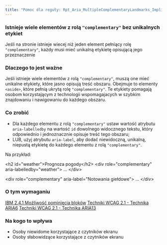 ```yaml
---
title: "Pomoc dla reguły: Rpt_Aria_MultipleComplementaryLandmarks_Implicit"
---
```


<div className="toolHelp">
<Row>
<Column colLg={16} colMd={8} colSm={4} className="toolHead">

### Istnieje wiele elementów z rolą `"complementary"` bez unikalnych etykiet

<div id="locLevel"></div>

Jeśli na stronie istnieje wiecej niż jeden element pełniący  rolę `"complementary"`, każdy musi mieć unikalną etykietę opisującą jego przeznaczenie

</Column>
</Row>
<Row>
<Column colLg={11} colMd={5} colSm={4} className="toolMain">

### Dlaczego to jest ważne

Jeśli istnieje wiele elementów z rolą `"complementary"`, muszą one mieć unikalne etykiety, które jasno opisują treść obszaru. Obejmuje to elementy `<aside>`, które pełnią ukrytą rolę `"complementary"`. Te etykiety pomagają osobom korzystającym z technologii wspomagajacych w szybkim znajdowaniu i nawigowaniu do każdego obszaru.

<div id="locSnippet"></div>

### Co zrobić

* Dla każdego elementu z rolą `"complementary"` ustaw wartość atrybutu `aria-labelledby` na wartość `id` dowolnego widocznego tekstu, który odpowiednio i jednoznacznie opisuje treść tego obszaru;
* LUB, użyj atrybutu `aria-label`, aby dodać niewidoczną, unikalną, niepustą etykietę do każdego elementu z rolą `"complementary"`.

Na przykład:

<CodeSnippet type="multi" light={true}>&lt;h2 id="weather"&gt;Prognoza pogody&lt;/h2&gt;
&lt;div role="complementary" aria-labelledby="weather"&gt;
   ...
&lt;/div&gt;
    
&lt;div role="complementary" aria-label="Notowania giełdowe"&gt;
   ...
&lt;/div&gt;</CodeSnippet>

</Column>
<Column colLg={5} colMd={3} colSm={4} className="toolLeft">

### O tym wymaganiu

[IBM 2.4.1 Możliwość pominięcia bloków](http://www.ibm.com/able/guidelines/ci162/bypass_blocks.html)
[Techniki WCAG 2.1 - Technika ARIA6](https://www.w3.org/WAI/WCAG21/Techniques/aria/ARIA6)
[Techniki WCAG 2.1 - Technika ARIA13](https://www.w3.org/WAI/WCAG21/Techniques/aria/ARIA13)

### Na kogo to wpływa

* Osoby niewidome korzystające z czytników ekranu
* Osoby słabowidzące korzystające z czytników ekranu

</Column>
</Row>
</div>

